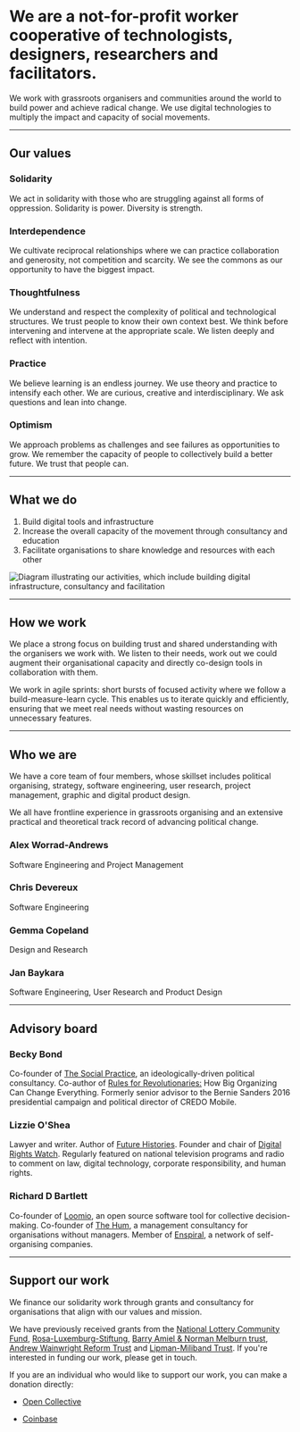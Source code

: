 # We are a not-for-profit worker cooperative of technologists, designers, researchers and facilitators. 

We work with grassroots organisers and communities around the world to build power and achieve radical change. We use digital technologies to multiply the impact and capacity of social movements.

---

## Our values

### Solidarity

We act in solidarity with those who are struggling against all forms of oppression. Solidarity is power. Diversity is strength.

### Interdependence

We cultivate reciprocal relationships where we can practice collaboration and generosity, not competition and scarcity. We see the commons as our opportunity to have the biggest impact.

### Thoughtfulness

We understand and respect the complexity of political and technological structures. We trust people to know their own context best. We think before intervening and intervene at the appropriate scale. We listen deeply and reflect with intention. 

### Practice

We believe learning is an endless journey. We use theory and practice to intensify each other. We are curious, creative and interdisciplinary. We ask questions and lean into change.

### Optimism

We approach problems as challenges and see failures as opportunities to grow. We remember the capacity of people to collectively build a better future. We trust that people can.

---

## What we do

1. Build digital tools and infrastructure
2. Increase the overall capacity of the movement through consultancy and education
3. Facilitate organisations to share knowledge and resources with each other

![Diagram illustrating our activities, which include building digital infrastructure, consultancy and facilitation](../../assets/diagram-what-we-do.jpg)

---

## How we work

We place a strong focus on building trust and shared understanding with the organisers we work with. We listen to their needs, work out we could augment their organisational capacity and directly co-design tools in collaboration with them.

We work in agile sprints: short bursts of focused activity where we follow a build-measure-learn cycle. This enables us to iterate quickly and efficiently, ensuring that we meet real needs without wasting resources on unnecessary features.

---

## Who we are

We have a core team of four members, whose skillset includes political organising, strategy, software engineering, user research, project management, graphic and digital product design.

We all have frontline experience in grassroots organising and an extensive practical and theoretical track record of advancing political change.

### Alex Worrad-Andrews

Software Engineering and Project Management

### Chris Devereux

Software Engineering

### Gemma Copeland

Design and Research

### Jan Baykara

Software Engineering, User Research and Product Design

---

## Advisory board

### Becky Bond

Co-founder of [The Social Practice](https://thesocialpractice.org/), an ideologically-driven political consultancy. Co-author of [Rules for Revolutionaries:](http://www.rulesforrevolutionaries.org/) How Big Organizing Can Change Everything. Formerly senior advisor to the Bernie Sanders 2016 presidential campaign and political director of CREDO Mobile.

### Lizzie O'Shea

Lawyer and writer. Author of [Future Histories](https://lizzieoshea.com/future-histories/). Founder and chair of [Digital Rights Watch](https://digitalrightswatch.org.au/). Regularly featured on national television programs and radio to comment on law, digital technology, corporate responsibility, and human rights.

### Richard D Bartlett

Co-founder of [Loomio](https://www.loomio.org/), an open source software tool for collective decision-making. Co-founder of [The Hum](https://www.thehum.org/), a management consultancy for organisations without managers. Member of [Enspiral](https://enspiral.com/), a network of self-organising companies.

---

## Support our work

We finance our solidarity work through grants and consultancy for organisations that align with our values and mission.

We have previously received grants from the [National Lottery Community Fund](https://www.tnlcommunityfund.org.uk/), [Rosa-Luxemburg-Stiftung](https://www.rosalux.de/en/), [Barry Amiel & Norman Melburn trust](http://www.amielandmelburn.org.uk/), [Andrew Wainwright Reform Trust](http://www.wainwrighttrusts.org.uk/awrt.html) and [Lipman-Miliband Trust](https://www.lipman-miliband.org.uk/). If you're interested in funding our work, please get in touch.

If you are an individual who would like to support our work, you can make a donation directly:

- [Open Collective](https://opencollective.com/commonknowledge/)

- [Coinbase](https://commerce.coinbase.com/charges/3K26NNNF)
